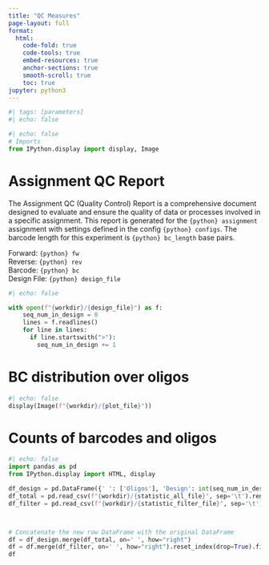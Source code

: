 ```yaml
---
title: "QC Measures"
page-layout: full
format:
  html:
    code-fold: true
    code-tools: true
    embed-resources: true
    anchor-sections: true
    smooth-scroll: true
    toc: true
jupyter: python3
---
```



```python
#| tags: [parameters]
#| echo: false
```

```python
#| echo: false
# Imports
from IPython.display import display, Image
```



# Assignment QC Report
The Assignment QC (Quality Control) Report is a comprehensive document designed to evaluate and 
ensure the quality of data or processes involved in a specific assignment. This report is generated 
for the `{python} assignment` assignment with settings defined in the config `{python} configs`. The barcode length for this experiment is `{python} bc_length` base pairs.

Forward: `{python} fw`  
Reverse: `{python} rev`  
Barcode: `{python} bc`  
Design File: `{python} design_file`


```python
#| echo: false

with open(f"{workdir}/{design_file}") as f:
    seq_num_in_design = 0
    lines = f.readlines()
    for line in lines:
      if line.startswith(">"):
        seq_num_in_design += 1

```


# BC distribution over oligos
```python
#| echo: false
display(Image(f"{workdir}/{plot_file}"))
```


# Counts of barcodes and oligos 

```python
#| echo: false
import pandas as pd
from IPython.display import HTML, display

df_design = pd.DataFrame({' ': ['Oligos'], 'Design': int(seq_num_in_design)})
df_total = pd.read_csv(f"{workdir}/{statistic_all_file}", sep='\t').rename(columns={'Unnamed: 0': ' ', 'Counts': 'Raw data'})
df_filter = pd.read_csv(f"{workdir}/{statistic_filter_file}", sep='\t').rename(columns={'Unnamed: 0': ' ', 'Counts': 'Filtered data'})



# Concatenate the new row DataFrame with the original DataFrame
df = df_design.merge(df_total, on=' ', how="right")
df = df.merge(df_filter, on=' ', how="right").reset_index(drop=True).fillna(0).astype({"Design": int, "Raw data": int, "Filtered data": int})
df

```